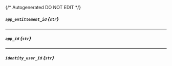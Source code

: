 {/* Autogenerated DO NOT EDIT  */}
##### `app_entitlement_id` *{`str`}*

---
##### `app_id` *{`str`}*

---
##### `identity_user_id` *{`str`}*


